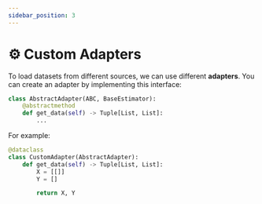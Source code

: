 ```yaml
---
sidebar_position: 3
---
```


# ⚙️ Custom Adapters

To load datasets from different sources, we can use different **adapters**. You can create an adapter by implementing this interface:

```python
class AbstractAdapter(ABC, BaseEstimator):
    @abstractmethod
    def get_data(self) -> Tuple[List, List]:
        ...
```

For example:

```python title="benchmark.py"
@dataclass
class CustomAdapter(AbstractAdapter):
    def get_data(self) -> Tuple[List, List]:
        X = [[]]
        Y = []

        return X, Y
```
